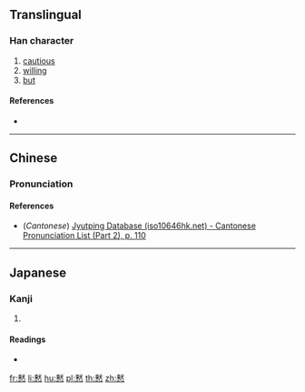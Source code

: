 {{also|憖}}
==Translingual==

===Han character===
{{Han char|rn=61|rad=心|as=12|sn=16|four=|canj=DKP,XXDKP|ids=⿱⿰来犬心}}

# [[cautious]]
# [[willing]]
# [[but]]

====References====
* {{Han ref|kx=0399.330|dkj=11131|hdz=42342.010|uh=616D|ud=24941}}

----

==Chinese==
{{zh-forms}}

===Pronunciation===
{{zh-pron
|m=yìn
|c=jan6
|mc=
|oc=y
|ma=
|cat=a,conj
}}

====References====
* (''Cantonese'') [http://www.iso10646hk.net/jp/document/download.jsp Jyutping Database (iso10646hk.net) - Cantonese Pronunciation List (Part 2), p. 110]

----

==Japanese==

===Kanji===
{{ja-kanji|grade=|rs=心12}}

# {{defn|lang=ja|sort=心12}}

====Readings====
* {{ja-readings|on=[[ぎん]] (gin), [[きん]] (kin)|kun=[[なまじいに]] (namajiini)}}

[[fr:慭]]
[[li:慭]]
[[hu:慭]]
[[pl:慭]]
[[th:慭]]
[[zh:慭]]